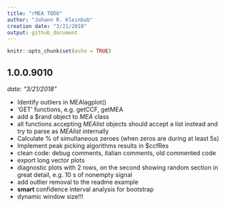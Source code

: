 ```yaml
---
title: "rMEA TODO"
author: "Johann R. Kleinbub"
creation date: "3/21/2018"
output: github_document
---
```


```r
knitr::opts_chunk$set(echo = TRUE)
```

## 1.0.0.9010
_date: "3/21/2018"_

* Identify outliers in MEAlagplot()
* 'GET' functions, e.g. getCCF, getMEA
* add a $rand object to _MEA_ class
* all functions accepting _MEAlist_ objects should accept a list instead and try to parse as _MEAlist_ internally
* Calculate % of simultaneous zeroes (when zeros are during at least 5s)
* Implement peak picking algorithms results in $ccfRes
* clean code: debug comments, italian comments, old commented code
* export long vector plots
* diagnostic plots with 2 rows, on the second showing random section in great detail, e.g. 10 s of nonempty signal
* add outlier removal to the readme example
* **smart** confidence interval analysis for bootstrap
* dynamic window size!!!
